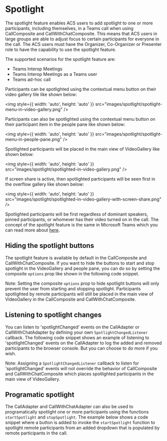 

<Meta title="Concepts/Spotlight" />

# Spotlight

The spotlight feature enables ACS users to add spotlight to one or more participants, including themselves, in a Teams
call when using CallComposite and CallWithChatComposite. This means that ACS users in large groups are able to adjust
focus to certain participants for everyone in the call. The ACS users must have the Organizer, Co-Organizer or
Presenter role to have the capability to use the spotlight feature.

The supported scenarios for the spotlight feature are:

- Teams Interop Meetings
- Teams Interop Meetings as a Teams user
- Teams ad-hoc call

Participants can be spotlighted using the contextual menu button on their video gallery tile like shown below:

<img style={{ width: 'auto', height: 'auto' }} src="images/spotlight/spotlight-menu-in-video-gallery.png" />

Participants can also be spotlighted using the contextual menu button on their participant item in the people pane like
shown below:

<img style={{ width: 'auto', height: 'auto' }} src="images/spotlight/spotlight-menu-in-people-pane.png" />

Spotlighted participants will be placed in the main view of VideoGallery like shown below:

<img style={{ width: 'auto', height: 'auto' }} src="images/spotlight/spotlighted-in-video-gallery.png" />

If screen share is active, then spotlighted participants will be seen first in the overflow gallery like shown below:

<img
  style={{ width: 'auto', height: 'auto' }}
  src="images/spotlight/spotlighted-in-video-gallery-with-screen-share.png"
/>

Spotlighted participants will be first regardless of dominant speakers, pinned participants, or whomever has their
video turned on in the call. The concept of the spotlight feature is the same in Microsoft Teams which you can read
more about
[here](https://support.microsoft.com/en-us/office/spotlight-someone-s-video-in-microsoft-teams-meetings-58be74a4-efac-4e89-a212-8d198182081e).

## Hiding the spotlight buttons

The spotlight feature is available by default in the CallComposite and CallWithChatComposite. If you want to hide the
buttons to start and stop spotlight in the VideoGallery and people pane, you can do so by setting the composite
`options` prop like shown in the following code snippet.

<Source code={HideSpotlightText} />

Note: Setting the composite `options` prop to hide spotlight buttons will only prevent the user from starting and
stopping spotlight. Participants spotlighted by remote participants will still be placed in the main view of
VideoGallery in the CallComposite and CallWithChatComposite.

## Listening to spotlight changes

You can listen to 'spotlightChanged' events on the CallAdapter or CallWithChatAdapter by defining your own
`SpotlightChangedListener` callback. The following code snippet shows an example of listening to 'spotlightChanged'
events on the CallAdapter to log the added and removed participants to the browser console. But you can choose to
do more if you wish.

<Source code={SpotlightEventText} />

Note: Assigning a `SpotlightChangedListener` callback to listen for 'spotlightChanged' events will not override the
behavior of CallComposite and CallWithChatComposite which places spotlighted participants in the main view of
VideoGallery.

## Programatic spotlight

The CallAdapter and CallWithChatAdapter can also be used to programatically spotlight one or more participants using
the functions `startSpotlight` and `stopSpotlight`. The example below shows a code snippet where a button is added
to invoke the `startSpotlight` function to spotlight remote participants from an added dropdown that is populated
by remote participants in the call.

<Source code={CustomSpotlightCompositeText} />
